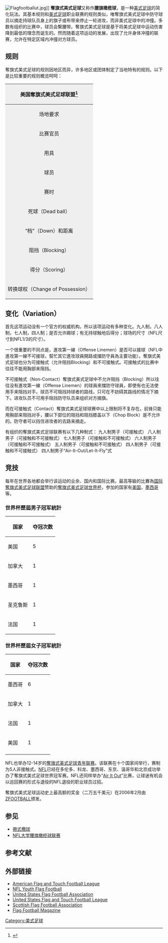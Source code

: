 [[File:Flagfootballut.jpg|thumbnail]]]] 
'''奪旗式美式足球'''又称作'''腰旗橄榄球'''，是一种[[美式足球|美式足球]]的简化玩法。其基本规则和[[美式足球|美式足球]]职业联赛的规则类似，唯奪旗式美式足球中防守球员以摘走持球队员身上的旗子或布带来停止一轮进攻，而非美式足球中的冲撞。多数有组织的比赛中，球员会繫腰带。奪旗式美式足球是基于将美式足球中运动伤害降到最低的理念而诞生的。然而随着这项运动的发展，出现了允许身体冲撞的联赛，允许在特定区域内冲撞对方球员。 

== 规则 ==
{{Expand list|date=August 2008}}

奪旗式美式足球的规则因地区而异，许多地区或团体制定了当地特有的规则。以下是比较重要的规则概览呵呵：

{| class="wikitable"
|-
! colspan = "2" align = "center" style="background:#efefef;"| '''美国奪旗式美式足球联盟'''<ref>{{cite web | title = USFFA flag football rules and rulebook (pdf) | publisher = United States Flag Football Association | url = http://www.usffa.org/rulebook.htm | accessdate = 2007-05-14 | archive-date = 2021-01-19 | archive-url = https://web.archive.org/web/20210119111753/http://usffa.org/rulebook.htm | dead-url = no }}</ref>
|-
! style="background:#efefef;" | 场地要求
| 场地长80码（73.15米），宽53 1/3码（约48.76米），两边各有10码（9.14米）宽的达阵区。受当地地质影响,场地大小可适当地调整。在两边的达阵区边沿的两侧竖有相距23尺4寸（约7.11米）的门柱，在离地10英尺（3.05米）的高度由一根横梁连接两门柱。场地四个顶点均竖有界标塔。并列争球及十码进攻的线由向下的箭头标志标注与赛场两侧。
|-
! style="background:#efefef;" | 比赛官员
| 有四名比赛官员：主裁判（Referee）, 助力裁判（Umpire），边线裁判（Linesman），场地仲裁（Field Judge）。
|-
! style="background:#efefef;" | 用具
| 正规男子比赛用球为NFL官方指定的Wilson牌男子用奪旗式美式足球；而女子比赛则使用Wilson牌的TDY青年联赛官方指定用球。球员需穿着运动衫，运动衫上的球员号码必须采用与运动衫底色反差较大的颜色。对阵双方的运动衫颜色也同样不能为近色。不能在运动衫内塞入填充。鞋后跟不能装置加固角，不能穿着钉鞋。两面旗帜（或带子）与腰带相连（不是打结），旗帜需3英寸（7.62厘米）宽，并且符合奪旗式美式足球协会的款式。
|-
! style="background:#efefef;" | 球员
|每队八人。所有球员及替补上场的球员需穿着队服。在死球（Dead ball）状态下队伍可以随意进行换人，但刚上场的替补球员必须等至少一名本队其他球员被替换后才能下场。进攻前，八名进攻队员中的四名需位于并列争球的线（Scrimmage）上。所有进攻队员,包括前锋（Lineman），可以接传球（Pass）。
|-
! style="background:#efefef;" | 赛时
| 比赛进行60分钟，分为四节，每节15分钟。第一第三节开始时需要开球（Kick Off）。第二第四节开始前两队需交换场地。比赛由一名携带计时器的比赛官员或场上的较为醒目的计时器计时。每一节结束后停止计时（此时如果比赛还在进行，则该节比赛会继续到死球（Dead ball）为止。除非触地得分（Touchdown）后或一方请求暂停时才停止计时。只有在第二节或第四节结束前两分钟，才会在得分（Score），不完全传球（Incomplete Pass）或活球（Live ball）出界时停止计时。在场上球员受伤或器材故障时也可停止计时。
|-
! style="background:#efefef;" | 死球（Dead ball）
| 死球指“摘旗”（Deflagging）发生后的状态。“摘旗”指带球队员身上的旗被摘下。下一档（Down）将发生于旗被摘的地方。
|-
! style="background:#efefef;" | “档”（Down）和距离
| 第一档（First Down）需在场上固定的二十码区间完成。在四档内推进此二十码才可以获得新的第一档（First Down）来继续推进。
|-
! style="background:#efefef;" | 阻挡（Blocking）
| 只能用腰肩之间的身体来阻挡对手。二挡一的情况只允许发生在并列争球线（Scrimmage）后。只有在静止或后退时才可以张开手臂和手掌阻挡对手。不允许抓或抱（Hold）住对手。
|-
! style="background:#efefef;" | 得分（Scoring）
| 持球触地得6分，射门（Field Goal）得3分，安全球（常指持球队员受到冲撞而将球丢失在本方达阵区，Safeties）得2分。对于持球触地后得分（达阵后的奖励分PAT, Point After Touchdown），一次成功的踢球（Kicking）或一次达阵区内完整的传球（A Completed Pass in the Endzone）可以得1分，持球跑入达阵区可以得2分。（Flag）的位置决定一次持球触地（Touchdown）是否得分，这与冲撞规则（Tackle Rules）中由球决定的性质不同，所以就算球过了线而旗未过，不算得分。
|-
! style="background:#efefef;" | 转换球权（Change of Possession）
| 球权在一次持球触地后得分（PAT）的尝试，射门（Field Goal）的尝试，安全球（Safety），拦截传球（Intercept），踢悬空球（Punt）或四档后仍未抵达下一条第一档线（Next First Down Line）后转换。漏接球（Fumble）则判为活球，防守方可以将球放回漏球点重新获得球权。
|}

== 变化（Variation） ==
首先这项运动没有一个官方的权威机构，所以该项运动有多种变化。九人制，八人制，七人制，四人制；是否允许踢球；有无持球触地后得分；球场的尺寸（NFL尺寸到NFL1/3的尺寸）。

一个很重要的不同点是，進攻第一線（Offense Linemen）是否可以接球（NFL中進攻第一線不可接球，幫忙其它進攻球員開路或擋防守員為主要功能）。奪旗式美式足球也分为可接触式（允许阻挡Blocking）和不可接触式。可接触式的比赛中往往不能用胸部来阻挡。

不可接触式（Non-Contact）奪旗式美式足球中不允许阻挡（Blocking）所以往往没有進攻第一線（Offense Linemen）的球員來擋防守球員，即使有也无法使用手来阻挡对手。球员不可阻挡持球者的路线，只可在不妨碍其路线的情况下摘下。进攻队员不可用手阻挡防守队员来组织对方摘旗。

而在可接触式（Contact）奪旗式美式足球球赛中以上限制将不复存在。前锋只能用胸部来阻挡对手，腰以下部位的阻挡和阻挡膝盖以下（Chop Block）是不允许的。防守者可以挡住进攻者的去路来摘走。

有组织的奪旗式美式足球联赛有以下几种制式：
九人制男子（可接触式）
八人制男子（可接触和不可接触式）
七人制男子（可接触和不可接触式）
六人制男子（可接触和不可接触式）
五人制男子（可接触和不可接触式）
四人制男子（可接触和不可接触式）
四人制男子“Air-It-Out/Let-It-Fly”式

== 竞技 ==
每年在世界各地都会举行该运动的业余、国内和国际比赛。最高等級的比賽為[[国际奪旗式美式足球联盟|国际奪旗式美式足球联盟]]赞助的[[奪旗式美式足球世界杯|奪旗式美式足球世界杯]]，参加的国家有[[美国|美国]]，[[墨西哥|墨西哥]]等。  

===世界杯歷屆男子冠军統計===
{| class="wikitable"
!国家
!夺冠次数
|-
|美国
|5
|-
|加拿大
|1
|-
|墨西哥
|1
|-
|圣克鲁斯
|1
|-
|法国
|1
|}

===世界杯歷屆女子冠军統計===
{| class="wikitable"
!国家
!夺冠次数
|-
|墨西哥
|6
|-
|加拿大
|1
|-
|法国
|1
|-
|美国
|1
|-
|}

NFL也举办12-14岁的[[奪旗式美式足球青年联赛|奪旗式美式足球青年联赛]]。该联赛在十个国家间举行，赛制为5人非接触式。[[NFL|NFL]]已经在多伦多、科龙、墨西哥、东京、温哥华和北京成功举办了奪旗式美式足球世界冠军赛。NFL还同样举办“[[Air_It_Out|Air It Out]]”比赛，让球迷有机会以巡回赛的形式与退役的NFL退役的职业球员过招。

奪旗式美式足球运动史上最高额的奖金（二万五千美元）在2006年2月由[[ZFOOTBALL|ZFOOTBALL]]颁发。

== 参见 ==
* [[帶式欖球|帶式欖球]]
* [[NFL大学腰旗橄榄球联赛|NFL大学腰旗橄榄球联赛]]

== 参考文献 ==
{{reflist}}

== 外部链接 ==
* [http://www.aftfl.com/ American Flag and Touch Football League] {{Wayback|url=http://www.aftfl.com/ |date=20210118030700 }}
* [http://flag.nflyouthfootball.com/Home_232.htm NFL Youth Flag Football] {{Wayback|url=http://flag.nflyouthfootball.com/Home_232.htm |date=20080414195529 }}
* [http://www.usffa.org/ United States Flag Football Association] {{Wayback|url=http://www.usffa.org/ |date=20210119112312 }}
* [http://www.usftl.com/ United States Flag and Touch Football League] {{Wayback|url=http://www.usftl.com/ |date=20201201015926 }}
* [https://web.archive.org/web/20081110214121/http://www.sffa.org.uk/ Scottish Flag Football Association]
* [http://www.flagmag.com/ Flag Football Magazine] {{Wayback|url=http://www.flagmag.com/ |date=20201201092406 }}

[[Category:美式足球|Category:美式足球]]